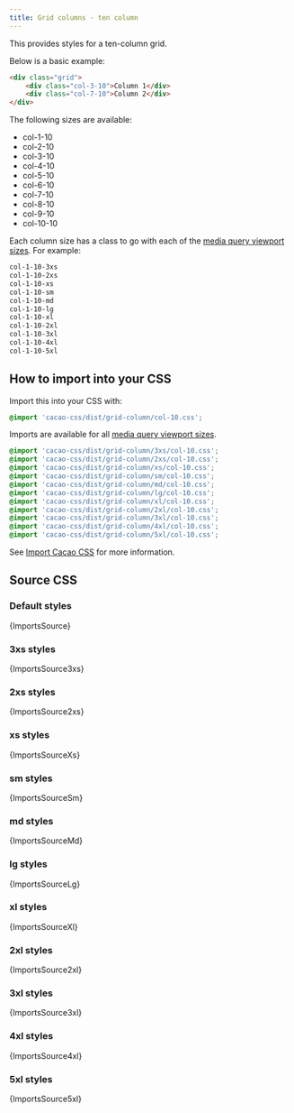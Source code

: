 ```yaml
---
title: Grid columns - ten column
---
```


This provides styles for a ten-column grid.

Below is a basic example:

```html
<div class="grid">
    <div class="col-3-10">Column 1</div>
    <div class="col-7-10">Column 2</div>
</div>
```

The following sizes are available:

- col-1-10
- col-2-10
- col-3-10
- col-4-10
- col-5-10
- col-6-10
- col-7-10
- col-8-10
- col-9-10
- col-10-10

Each column size has a class to go with each of the [media query viewport sizes](/styles/media#viewport-media-queries). For example:

```css
col-1-10-3xs
col-1-10-2xs
col-1-10-xs
col-1-10-sm
col-1-10-md
col-1-10-lg
col-1-10-xl
col-1-10-2xl
col-1-10-3xl
col-1-10-4xl
col-1-10-5xl
```

## How to import into your CSS

Import this into your CSS with:

```css
@import 'cacao-css/dist/grid-column/col-10.css';
```

Imports are available for all [media query viewport sizes](/styles/media#viewport-media-queries).

```css
@import 'cacao-css/dist/grid-column/3xs/col-10.css';
@import 'cacao-css/dist/grid-column/2xs/col-10.css';
@import 'cacao-css/dist/grid-column/xs/col-10.css';
@import 'cacao-css/dist/grid-column/sm/col-10.css';
@import 'cacao-css/dist/grid-column/md/col-10.css';
@import 'cacao-css/dist/grid-column/lg/col-10.css';
@import 'cacao-css/dist/grid-column/xl/col-10.css';
@import 'cacao-css/dist/grid-column/2xl/col-10.css';
@import 'cacao-css/dist/grid-column/3xl/col-10.css';
@import 'cacao-css/dist/grid-column/4xl/col-10.css';
@import 'cacao-css/dist/grid-column/5xl/col-10.css';
```

See [Import Cacao CSS](/import) for more information.

## Source CSS

<!-- markdownlint-disable -->

### Default styles

<CodeBlock language="css" title="grid-column/col-10.css">{ImportsSource}</CodeBlock>

### 3xs styles

<CodeBlock language="css" title="grid-column/3xs/col-10.css">{ImportsSource3xs}</CodeBlock>

### 2xs styles

<CodeBlock language="css" title="grid-column/2xs/col-10.css">{ImportsSource2xs}</CodeBlock>

### xs styles

<CodeBlock language="css" title="grid-column/xs/col-10.css">{ImportsSourceXs}</CodeBlock>

### sm styles

<CodeBlock language="css" title="grid-column/sm/col-10.css">{ImportsSourceSm}</CodeBlock>

### md styles

<CodeBlock language="css" title="grid-column/md/col-10.css">{ImportsSourceMd}</CodeBlock>

### lg styles

<CodeBlock language="css" title="grid-column/lg/col-10.css">{ImportsSourceLg}</CodeBlock>

### xl styles

<CodeBlock language="css" title="grid-column/xl/col-10.css">{ImportsSourceXl}</CodeBlock>

### 2xl styles

<CodeBlock language="css" title="grid-column/2xl/col-10.css">{ImportsSource2xl}</CodeBlock>

### 3xl styles

<CodeBlock language="css" title="grid-column/3xl/col-10.css">{ImportsSource3xl}</CodeBlock>

### 4xl styles

<CodeBlock language="css" title="grid-column/4xl/col-10.css">{ImportsSource4xl}</CodeBlock>

### 5xl styles

<CodeBlock language="css" title="grid-column/5xl/col-10.css">{ImportsSource5xl}</CodeBlock>
